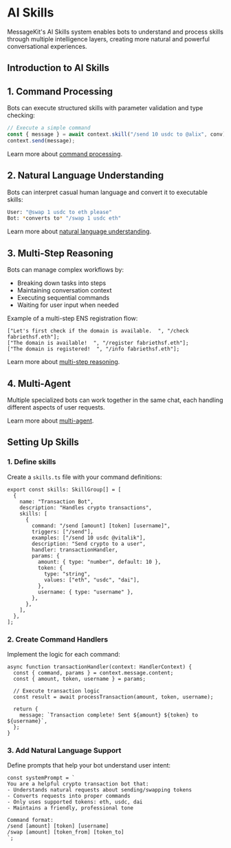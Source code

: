 # AI Skills

MessageKit's AI Skills system enables bots to understand and process skills through multiple intelligence layers, creating more natural and powerful conversational experiences.

## Introduction to AI Skills

## 1. Command Processing

Bots can execute structured skills with parameter validation and type checking:

```jsx
// Execute a simple command
const { message } = await context.skill("/send 10 usdc to @alix", conv);
context.send(message);
```

Learn more about [command processing](./commands.mdx).

## 2. Natural Language Understanding

Bots can interpret casual human language and convert it to executable skills:

```bash
User: "@swap 1 usdc to eth please"
Bot: *converts to* "/swap 1 usdc eth"
```

Learn more about [natural language understanding](./natural.mdx).

## 3. Multi-Step Reasoning

Bots can manage complex workflows by:

- Breaking down tasks into steps
- Maintaining conversation context
- Executing sequential commands
- Waiting for user input when needed

Example of a multi-step ENS registration flow:

```tsx
["Let's first check if the domain is available.  ", "/check fabriethsf.eth"];
["The domain is available!  ", "/register fabriethsf.eth"];
["The domain is registered!  ", "/info fabriethsf.eth"];
```

Learn more about [multi-step reasoning](./reasoning.mdx).

## 4. Multi-Agent

Multiple specialized bots can work together in the same chat, each handling different aspects of user requests.

Learn more about [multi-agent](./multi-agent.mdx).

## Setting Up Skills

### 1. Define skills

Create a `skills.ts` file with your command definitions:

```tsx
export const skills: SkillGroup[] = [
  {
    name: "Transaction Bot",
    description: "Handles crypto transactions",
    skills: [
      {
        command: "/send [amount] [token] [username]",
        triggers: ["/send"],
        examples: ["/send 10 usdc @vitalik"],
        description: "Send crypto to a user",
        handler: transactionHandler,
        params: {
          amount: { type: "number", default: 10 },
          token: {
            type: "string",
            values: ["eth", "usdc", "dai"],
          },
          username: { type: "username" },
        },
      },
    ],
  },
];
```

### 2. Create Command Handlers

Implement the logic for each command:

```tsx
async function transactionHandler(context: HandlerContext) {
  const { command, params } = context.message.content;
  const { amount, token, username } = params;

  // Execute transaction logic
  const result = await processTransaction(amount, token, username);

  return {
    message: `Transaction complete! Sent ${amount} ${token} to ${username}`,
  };
}
```

### 3. Add Natural Language Support

Define prompts that help your bot understand user intent:

```tsx
const systemPrompt = `
You are a helpful crypto transaction bot that:
- Understands natural requests about sending/swapping tokens
- Converts requests into proper commands
- Only uses supported tokens: eth, usdc, dai
- Maintains a friendly, professional tone

Command format:
/send [amount] [token] [username]
/swap [amount] [token_from] [token_to]
`;
```
